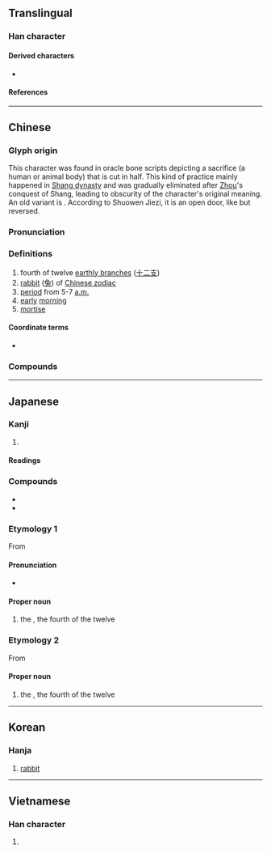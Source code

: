 {{also|卵|卬|戼}}
{{character info}}
==Translingual==
{{stroke order|type=animate}}

===Han character===
{{Han char|rn=26|rad=卩|as=03|sn=5|four=77720|canj=HHSL|ids=⿰𠂎卩}}

====Derived characters====
*{{l|mul|[[柳]], [[留]], [[𨥫]], [[𠇩]], [[𤵠]], [[㚹]], [[𫰸]], [[奅]], [[𥄸]], [[聊]], [[𠰭]], [[飹]], [[𩛁]], [[𩜕]], [[𬣌]], [[㧕]], [[𣨇]], [[昴]], [[𬁬]], [[鉚]], [[鉚]]([[铆]])}}

====References====
{{Han ref|kx=0159.050|dkj=02847|dj=0363.150|hdz=10311.050|uh=536F}}

----

==Chinese==

===Glyph origin===
{{Han etym}}

This character was found in oracle bone scripts depicting a sacrifice (a human or animal body) that is cut in half. This kind of practice mainly happened in [[w:Shang dynasty|Shang dynasty]] and was gradually eliminated after [[w:Zhou dynasty|Zhou]]'s conquest of Shang, leading to obscurity of the character's original meaning. An old variant is {{zh-m|戼}}. According to Shuowen Jiezi, it is an open door, like {{zh-m|門/𨳇}} but reversed.

===Pronunciation===
{{zh-forms|alt=丣-‡,戼,𩇦,𩇨,𩇧}}
{{zh-pron
|m=mǎo
|c=maau5
|g=mau3
|h=
|mn=báu
|w=3mau
|mc=y
|oc=y
|ma=
|ma2=
|cat=n
}}

===Definitions===
{{zh-wp|zh:卯榫}}
{{zh-hanzi}}

# fourth of twelve [[earthly branch]]es ([[十二支]])
# [[rabbit]] ([[兔]]) of [[W:Chinese zodiac|Chinese zodiac]]
# [[period]] from 5-7 [[a.m.]]
# [[early]] [[morning]]
# [[mortise]]

====Coordinate terms====
* {{list:earthly branches/zh}}

===Compounds===
{{zh-der|寅支卯糧|卯酉|卯酉子午|丁一卯二|卯睡|子午卯酉|卯金刀|卯時|卯酉參辰|卯眼|卯酒|卯簿|寅吃卯糧|卯上|子卯不樂|卯榫|卯足全力|參辰卯酉|卯飲|卯飯|卯正|卯後酒|卯勁|比卯|打卯|應名點卯|應卯吃糧|應卯|畫卯|書畫卯酉|點卯|脫卯}}

----

==Japanese==

===Kanji===
{{ja-kanji|grade=|rs=卩03}}

# {{rfdef|ja|sort=卩03}}

====Readings====
{{ja-readings
|goon=みょう
|kanon=ぼう
|kun=う-
}}

===Compounds===
* {{ja-r|卯%酒|ぼう%しゅ}}
* {{ja-r|卯%酉%線|ぼう%ゆう%せん}}

===Etymology 1===
{{ja-kanjitab|う|yomi=k}}
{{wp|lang=ja}}
From {{m|ja|兎|tr=usagi, u||[[rabbit]]}}

====Pronunciation====
{{ja-pron|acc=0|acc2=1|y=k|う}}
* {{hmp|ja|ウ|鵜|鰻|有|羽|sort=う}}

====Proper noun====
{{ja-pos|proper|う}}

# the {{w|Rabbit (zodiac)|Rabbit}}, the fourth of the twelve {{w|Earthly Branches}}

===Etymology 2===
{{ja-kanjitab|ぼう|yomi=o}}
From {{der|ja|ltc|卯|tr=mæw<sup>X</sup>|sort=ほう'}}

====Proper noun====
{{ja-pos|proper|ぼう|hhira=ばう}}

# the {{w|Rabbit (zodiac)|Rabbit}}, the fourth of the twelve {{w|Earthly Branches}}

{{cln|ja|words with multiple readings}}
{{topics|ja|Earthly branches|sort=う}}

----

==Korean==

===Hanja===
{{ko-hanja|토끼|묘}}

# [[rabbit]]

----

==Vietnamese==

===Han character===
{{vi-readings|reading=[[mão]], [[mẫu]], [[méo]], [[Mẹo]], [[mẻo]]|rs=卩03}}

# {{rfdef|vi|sort=卩03}}